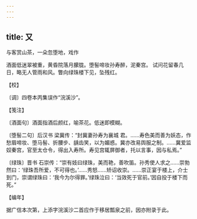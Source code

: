 ```yaml
---
---
---
```

title: 又
---



与客赏山茶，一朵忽堕地，戏作





酒面低迷翠被重，黄昏院落月朦胧。堕髻啼妆孙寿醉，泥秦宫。 试问花留春几日，略无人管雨和风。瞥向绿珠楼下见，坠残红。





【校】


〔调〕四卷本丙集误作“浣溪沙”。





【笺注】


〔酒面句〕酒面指酒后颜红，喻茶花。低迷即模糊。

〔堕髻二句〕后汉书 梁冀传：“封冀妻孙寿为襄城 君。……寿色美而善为妖态，作愁眉啼妆、堕马髻、折腰步、龋齿笑，以为媚惑。冀亦改易舆服之制。……冀爱监奴秦宫，官至太仓令，得出入寿所。寿见宫辄屏御者，托以言事，因与私焉。”

〔绿珠〕晋书 石崇传：“崇有妓曰绿珠，美而艳，善吹笛。孙秀使人求之……崇勃然曰：‘绿珠吾所爱，不可得也。’……秀怒……矫诏收崇。……崇正宴于楼上，介士到门，崇谓绿珠曰：‘我今为尔得罪。’绿珠泣曰：‘当效死于官前。’因自投于楼下而死。”





【编年】


据广信本次第，上添字浣溪沙二首应作于移居瓢泉之前，因亦附录于此。